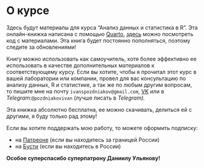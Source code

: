 # О курсе {#sec-about}

Здесь будут материалы для курса "Анализ данных и статистика в R". Эта онлайн-книжка написана с помощью [Quarto](https://quarto.org), [здесь](https://github.com/Pozdniakov/tidy_stats) можно посмотреть код с материалами. Эта книга будет постоянно пополняться, поэтому следите за обновлениями!

Книгу можно использовать как самоучитель, хотя более эффективно ее использовать в качестве дополнительных материалов к соответствующему курсу. Если вы хотите, чтобы я прочитал этот курс в вашей лаборатории или компании, провел для вас консультацию по анализу данных, R и статистике, а так же по любым другим вопросам, то пишите мне на почту `ivanspozdniakov@gmail.com`, [VK](https://vk.com/id247411462) или в *Telegra*m:`@pozdniakovivan` (лучше писать в *Telegram).*

Эта книжка абсолютно бесплатна, ее можно скачивать, делиться ей с другими, я буду только рад этому!

Если вы хотите поддержать мою работу, то можете оформить подписку:

-   на [Патреоне](https://patreon.com/pozdniakov_rstats) (если вы находитесь за границей России)
-   на [Бусти](https://boosty.to/pozdniakov_rstats) (если вы находитесь в России)

**Особое суперспасибо суперпатрону Даниилу Ульянову!**
